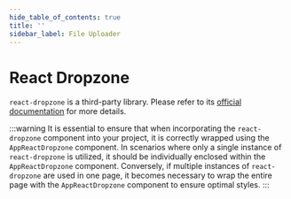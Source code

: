 ```yaml
---
hide_table_of_contents: true
title: ''
sidebar_label: File Uploader
---
```




<h1 className='!m-0'>React Dropzone</h1>

<div className='template-bg-color' />

<code>react-dropzone</code> is a third-party library. Please refer to its [official documentation](https://react-dropzone.js.org/) for more details.

:::warning
It is essential to ensure that when incorporating the <code>react-dropzone</code> component into your project, it is correctly wrapped using the <code>AppReactDropzone</code> component. In scenarios where only a single instance of <code>react-dropzone</code> is utilized, it should be individually enclosed within the <code>AppReactDropzone</code> component. Conversely, if multiple instances of <code>react-dropzone</code> are used in one page, it becomes necessary to wrap the entire page with the <code>AppReactDropzone</code> component to ensure optimal styles.
:::

<AppReactDropzone>
  <Grid container spacing={6}>
    <Grid item xs={12}>
      <CardSnippet
        title='Upload Multiple Files'
        code={SourceCodeFileUploaderMultiple}
      >
        <FileUploaderMultiple />
      </CardSnippet>
    </Grid>
    <Grid item xs={12}>
      <CardSnippet
        title='Upload Single Files'
        code={SourceCodeFileUploaderSingle}
      >
        <FileUploaderSingle />
      </CardSnippet>
    </Grid>
    <Grid item xs={12}>
      <CardSnippet
        title='Upload Files with Restrictions'
        code={SourceCodeFileUploaderRestrictions}
      >
        <FileUploaderRestrictions />
      </CardSnippet>
    </Grid>
  </Grid>
</AppReactDropzone>